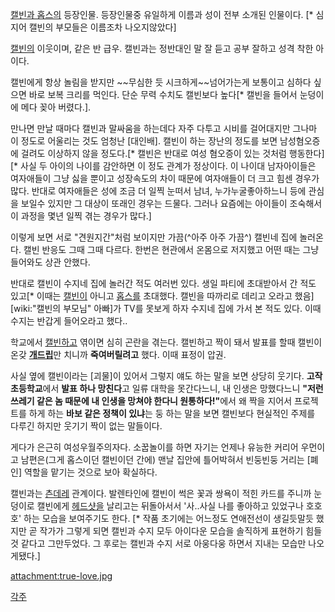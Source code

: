 [[캘빈과 홉스]]의 등장인물. 등장인물중 유일하게 이름과 성이 전부 소개된 인물이다. [* 심지어 캘빈의 부모들은 이름조차 나오지않았다]

[[캘빈]]의 이웃이며, 같은 반 급우. 캘빈과는 정반대인 말 잘 듣고 공부 잘하고 성격 착한 아이다.

캘빈에게 항상 놀림을 받지만 ~~무심한 듯 시크하게~~넘어가는게 보통이고 심하다 싶으면 바로 보복 크리를 먹인다. 단순 무력 수치도 캘빈보다 높다[* 캘빈을 들어서 눈덩이에 메다 꽂아 버렸다.].

만나면 만날 때마다 캘빈과 말싸움을 하는데다 자주 다투고 시비를 걸어대지만 그나마 이 정도로 어울리는 것도 엄청난 [대인배]. 캘빈이 하는 장난의 정도를 보면 남성혐오증에 걸려도 이상하지 않을 정도다.[* 캘빈은 반대로 여성 혐오증이 있는 것처럼 행동한다] [* 사실 두 아이의 나이를 감안하면 이 정도 관계가 정상이다. 이 나이대 남자아이들은 여자애들이 그냥 싫을 뿐이고 성장속도의 차이 때문에 여자애들이 더 크고 힘센 경우가 많다. 반대로 여자애들은 성에 조금 더 일찍 눈떠서 남녀, 누가누굴좋아하느니 등에 관심을 보일수 있지만 그 대상이 또래인 경우는 드물다. 그러나 요즘에는 아이들이 조숙해서 이 과정을 몇년 일찍 겪는 경우가 많다.]

이렇게 보면 서로 "견원지간"처럼 보이지만 가끔(^아주 아주 가끔^) 캘빈네 집에 놀러온다. 캘빈 반응도 그때 그때 다르다. 한번은 현관에서 온몸으로 저지했고 어떤 때는 그냥 들어와도 상관 안했다.

반대로 캘빈이 수지네 집에 놀러간 적도 여러번 있다. 생일 파티에 초대받아서 간 적도 있고[* 이때는 [[캘빈]]이 아니고 [[홉스]]를 초대했다. 캘빈을 따까리로 데리고 오라고 했음] [wiki:"캘빈의 부모님" 아빠]가 TV를 못보게 하자 수지네 집에 가서 본 적도 있다. 이때 수지는 반갑게 들어오라고 했다..

학교에서 [[캘빈]]하고 엮이면 심히 곤란을 겪는다. 캘빈하고 짝이 돼서 발표를 할때 캘빈이 온갖 '''[[개드립]]'''만  치니까 '''죽여버릴려고''' 했다. 이때 표정이 압권.

사실 옆에 캘빈이라는 [괴물]이 있어서 그렇지 얘도 하는 말을 보면 상당히 웃기다. '''고작 초등학교'''에서 '''발표 하나 망친다'''고 일류 대학을 못간다느니, 내 인생은 망했다느니 '''"저런 쓰레기 같은 놈 때문에 내 인생을 망쳐야 한다니 원통하다!"'''에서 왜 짝을 지어서 프로젝트를 하게 하는 '''바보 같은 정책이 있냐'''는 둥 하는 말을 보면 캘빈보다 현실적인 주제를 다루긴 하지만 웃기기 짝이 없는 말들이다.

게다가 은근히 여성우월주의자다. 소꿉놀이를 하면 자기는 언제나 유능한 커리어 우먼이고 남편은(그게 홉스이던 캘빈이던 간에) 맨날 집안에 틀어박혀서 빈둥빈둥 거리는 [폐인] 역할을 맡기는 것으로 보아 확실하다. 

캘빈과는 [[츤데레]] 관계이다. 발렌타인에 캘빈이 썩은 꽃과 쌍욕이 적힌 카드를 주니까 눈덩이로 캘빈에게 [[헤드샷]]을 날리고는 뒤돌아서서 '사..사실 나를 좋아하고 있었구나 호호호' 하는 모습을 보여주기도 한다. [* 작품 초기에는 어느정도 연애전선이 생길듯말듯 했지만 곧 작가가 그렇게 되면 캘빈과 수지 모두 아이다운 모습을 솔직하게 표현하기 힘들 것 같다고 그만두었다. 그 후로는 캘빈과 수지 서로 아웅다웅 하면서 지내는 모습만 나오게됐다.]

attachment:true-love.jpg

[[각주]]
